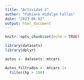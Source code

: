 ```yaml
---
title: "Actividad 2"
author: "Fabiana Hidalgo Fallas"
date: "2023-06-02"
output: html_document
---
```


```r
knitr::opts_chunk$set(echo = TRUE)

library(datasets)
library(dplyr)
```

```r
autos <- datasets::mtcars
```

```r
Autos_filtrados <- mtcars |> 
  filter(hp > 100) 
```

